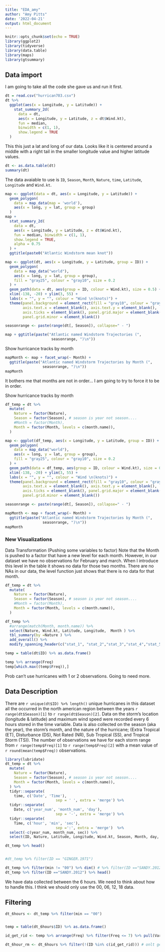 ```yaml
---
title: "EDA_amy"
author: "Amy Pitts"
date: '2022-04-21'
output: html_document
---
```


```r
knitr::opts_chunk$set(echo = TRUE)
library(ggplot2)
library(tidyverse)
library(data.table)
library(maps)
library(gtsummary)
```

## Data import 
I am going to take all the code she gave us and run it first. 

```r
dt = read.csv("hurrican703.csv")
dt %>% 
  ggplot(aes(x = Longitude, y = Latitude)) + 
    stat_summary_2d(
      data = dt, 
      aes(x = Longitude, y = Latitude, z = dt$Wind.kt), 
      fun = median, 
      binwidth = c(1, 1), 
      show.legend = TRUE
  )
```

This this just a lat and long of our data. Looks like it is centered around a middle with a right tail in the smaller longitude value and higher latitude values. 


```r
dt <- as.data.table(dt)
summary(dt)
```

The data avaiable to use is `ID`, `Season`, `Month`, `Nature`, `time`, `Latitude`, `Longitude` and `Wind.kt`. 

```r
map <- ggplot(data = dt, aes(x = Longitude, y = Latitude)) + 
  geom_polygon(
    data = map_data(map = 'world'), 
    aes(x = long, y = lat, group = group)
  )
map +
  stat_summary_2d(
    data = dt, 
    aes(x = Longitude, y = Latitude, z = dt$Wind.kt), 
    fun = median, binwidth = c(1, 1), 
    show.legend = TRUE, 
    alpha = 0.75
  ) + 
  ggtitle(paste0("Atlantic Windstorm mean knot"))
```


```r
map <- ggplot(dt, aes(x = Longitude, y = Latitude, group = ID)) + 
  geom_polygon(
    data = map_data("world"), 
    aes(x = long, y = lat, group = group), 
    fill = "gray25", colour = "gray10", size = 0.2
  ) + 
  geom_path(data = dt, aes(group = ID, colour = Wind.kt), size = 0.5) + 
  xlim(-138, -20) + ylim(3, 55) + 
  labs(x = "", y = "", colour = "Wind \n(knots)") + 
  theme(panel.background = element_rect(fill = "gray10", colour = "gray30"),
        axis.text.x = element_blank(), axis.text.y = element_blank(), 
        axis.ticks = element_blank(), panel.grid.major = element_blank(),
        panel.grid.minor = element_blank())

seasonrange <- paste(range(dt[, Season]), collapse=" - ")

map + ggtitle(paste("Atlantic named Windstorm Trajectories (", 
                     seasonrange, ")\n")) 
```

Show hurricance tracks by month
```r
mapMonth <- map + facet_wrap(~ Month) +
  ggtitle(paste("Atlantic named Windstorm Trajectories by Month (", 
                 seasonrange, ")\n")) 
mapMonth
```

It bothers me that months are not in order... I am going to try to force it to be in order. 

Show hurricance tracks by month
```r
df_temp = dt %>%
  mutate(
    Nature = factor(Nature),
    Season = factor(Season), # season is year not season.... 
    #Month = factor(Month),
    Month = factor(Month, levels = c(month.name)),
  )

map <- ggplot(df_temp, aes(x = Longitude, y = Latitude, group = ID)) + 
  geom_polygon(
    data = map_data("world"), 
    aes(x = long, y = lat, group = group), 
    fill = "gray25", colour = "gray10", size = 0.2
  ) + 
  geom_path(data = df_temp, aes(group = ID, colour = Wind.kt), size = 0.5) + 
  xlim(-138, -20) + ylim(3, 55) + 
  labs(x = "", y = "", colour = "Wind \n(knots)") + 
  theme(panel.background = element_rect(fill = "gray10", colour = "gray30"),
        axis.text.x = element_blank(), axis.text.y = element_blank(), 
        axis.ticks = element_blank(), panel.grid.major = element_blank(),
        panel.grid.minor = element_blank())

seasonrange <- paste(range(dt[, Season]), collapse=" - ")

mapMonth <- map + facet_wrap(~ Month) +
  ggtitle(paste("Atlantic named Windstorm Trajectories by Month (", 
                 seasonrange, ")\n")) 
mapMonth
```



### New Visualizations 

Data Transformation 
(Pushing some variables to factor)
Note that the Month is pushed to a factor that have a new level for each month. However, in our dataset we have no observations for February and march. When I introduce this level in the table it shows no data for those two months. There are no NAs in our data, the level function just shows that there is no data for that month. 
```r
df_temp = dt %>%
  mutate(
    Nature = factor(Nature),
    Season = factor(Season), # season is year not season.... 
    #Month = factor(Month),
    Month = factor(Month, levels = c(month.name)),
  )

df_temp %>%
  #arrange(match(Month, month.name)) %>% 
  select(Nature, Wind.kt, Latitude, Longitude,  Month ) %>% 
  tbl_summary(by =Nature ) %>%
  add_overall() %>% 
  modify_spanning_header(c("stat_1", "stat_2","stat_3","stat_4","stat_5") ~ "**Nature of the Hurricane**") 
```


```r
temp = table(dt$ID) %>% as.data.frame() 

temp %>% arrange(Freq) 
temp[which.max((temp$Freq)),]
```

Prob can't use hurricanes with 1 or 2 observations. Going to need more. 



## Data Description

There are `r unique(dt$ID) %>% length()` unique hurricanes in this dataset all the occurred in the north american region between the years `r range(dt$Season)[1]` to `r range(dt$Season)[2]`. Data on the storm's location (longitude & latitude) and maximum wind speed were recorded every 6 hours stored in the time variable. Data is also collected on the season (aka the year), the storm's month, and the nature of the hurricane; (Extra Tropical (ET), Disturbance (DS), Not Rated (NR), Sub Tropical (SS), and Tropical Storm (TS)). The number of observations we have for each storm range from `r range(temp$Freq)[1]` to `r range(temp$Freq)[2]` with a mean value of `r round(mean(temp$Freq))` observations.


```r
library(lubridate)
dt_temp = dt %>%
  mutate(
    Nature = factor(Nature),
    Season = factor(Season), # season is year not season.... 
    Month = factor(Month, levels = c(month.name)),
  ) %>%  
  tidyr::separate(
    time, c('Date', 'Time'), 
                       sep = ' ', extra = 'merge') %>% 
  tidyr::separate(
    Date, c('year_num', 'month_num', 'day'), 
                       sep = '-', extra = 'merge') %>% 
  tidyr::separate(
    Time, c('hour', 'min', 'sec'), 
                       sep =':', extra = 'merge')  %>%
  select(-c(year_num, month_num, sec)) %>%
  select(ID, Nature, Latitude, Longitude, Wind.kt, Season, Month, day, hour, min)

dt_temp %>% head()


#dt_temp %>% filter(ID == "GINGER.1971")

dt_temp %>% filter(min != "00") %>% dim() # %>% filter(ID =="SANDY.2012")
dt_temp %>% filter(ID =="SANDY.2012") %>% head()
```

We have data collected between the 6 hours. We need to think about how to handle this. I think we should only use the 00, 06, 12, 18 data. 



## Filtering 

```r
dt_6hours <- dt_temp %>% filter(min == "00") 


temp = table(dt_6hours$ID) %>% as.data.frame() 

id_get_rid <- temp %>% arrange(Freq) %>% filter(Freq <= 7) %>% pull(Var1)

dt_6hour_rm <- dt_6hours %>% filter(!(ID %in% c(id_get_rid))) # onlt getting rid of 214
```



